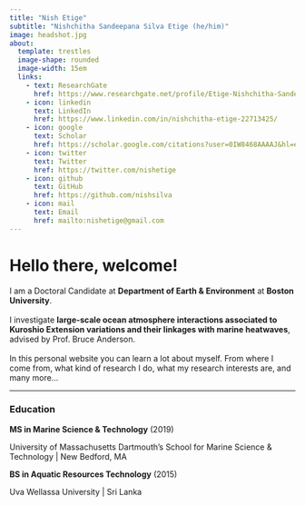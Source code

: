 ```yaml
---
title: "Nish Etige"
subtitle: "Nishchitha Sandeepana Silva Etige (he/him)"
image: headshot.jpg
about: 
  template: trestles
  image-shape: rounded
  image-width: 15em
  links:
    - text: ResearchGate
      href: https://www.researchgate.net/profile/Etige-Nishchitha-Sandeepana-Silva-2
    - icon: linkedin
      text: LinkedIn
      href: https://www.linkedin.com/in/nishchitha-etige-22713425/
    - icon: google
      text: Scholar
      href: https://scholar.google.com/citations?user=0IW8468AAAAJ&hl=en
    - icon: twitter
      text: Twitter
      href: https://twitter.com/nishetige
    - icon: github
      text: GitHub
      href: https://github.com/nishsilva
    - icon: mail
      text: Email
      href: mailto:nishetige@gmail.com
---
```


# Hello there, welcome!

I am a Doctoral Candidate at **Department of Earth & Environment** at **Boston University**.\
\
I investigate **large-scale ocean atmosphere interactions associated to Kuroshio Extension variations and their linkages with marine heatwaves**, advised by Prof. Bruce Anderson.\
\
In this personal website you can learn a lot about myself. From where I come from, what kind of research I do, what my research interests are, and many more...

------------------------------------------------------------------------

### Education

**MS in Marine Science & Technology** (2019)

University of Massachusetts Dartmouth's School for Marine Science & Technology \| New Bedford, MA

**BS in Aquatic Resources Technology** (2015)

Uva Wellassa University \| Sri Lanka
